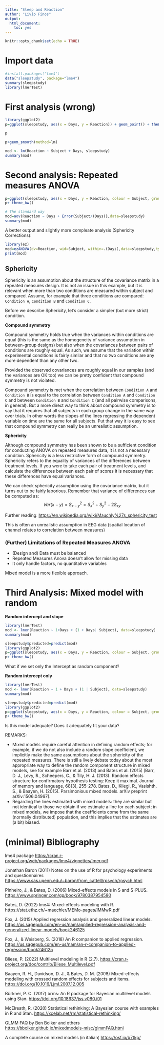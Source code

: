 ```yaml
---
title: "Sleep and Reaction"
author: "Livio Finos"
output: 
  html_document: 
    toc: yes
---
```


```r
knitr::opts_chunk$set(echo = TRUE)
```

# Import data

```r
#install.packages("lme4")
data("sleepstudy", package="lme4")
summary(sleepstudy)
library(lmerTest)
```

# First analysis (wrong)

```r
library(ggplot2)
p=ggplot(sleepstudy, aes(x = Days, y = Reaction)) + geom_point() + theme_bw()

p

p+geom_smooth(method=lm)

mod <- lm(Reaction ~ Subject + Days, sleepstudy)
summary(mod) 

```

# Second analysis: Repeated measures ANOVA

```r
p=ggplot(sleepstudy, aes(x = Days, y = Reaction, colour = Subject, group = Subject)) + geom_point()  +geom_line(aes(x = Days, y = Reaction, colour = Subject, group = Subject))
p+ theme_bw()
```


```r
# The standard way
mod=aov(Reaction ~ Days + Error(Subject/(Days)),data=sleepstudy)
summary(mod)
```


A better output and slightly more compleate analysis (Sphericity Corrections):

```r
library(ez)
mod=ezANOVA(dv=Reaction, wid=Subject, within=.(Days),data=sleepstudy,type=3)
print(mod)
```


## Sphericity

Sphericity is an assumption about the structure of the covariance matrix in a repeated measures design. 
It is not an issue in this example, but it is relevant when more than two conditions are measured within subject and compared. Assume, for example that three conditions are compared: `Condition A`, `Condition B` and `Condition C`.

Before we describe Sphericity, let's consider a simpler (but more strict) condition.

**Compound symmetry**

Compound symmetry holds true
when the variances within conditions are equal (this is the same as the homogeneity of variance
assumption in between-group designs) but also when the covariances between pairs of conditions
are roughly equal. As such, we assume that the variation within experimental conditions is fairly
similar and that no two conditions are any more dependent than any other two.

Provided the observed covariances are roughly equal in our samples (and the variances are OK too) we can be pretty confident that compound symmetry is not violated.

Compound symmetry is met when the correlation between `Condition A` and `Condition B` is equal to the correlation between `Condition A` and `Condition C` and between `Condition B` and `Condition C` (and all pairwise comparisons, in general). But a more direct way to think about compound symmetry is to say that it requires that all subjects in each group change in the same way over trials. In other words the slopes of the lines regressing the dependent variable on time are the same for all subjects. 
Put that way it is easy to see that compound symmetry can really be an unrealistic assumption. 


**Sphericity**  

Although
compound symmetry has been shown to be a sufficient condition for conducting ANOVA on
repeated measures data, it is not a necessary condition. Sphericity is a less restrictive form of
compound symmetry. Sphericity refers to the equality of variances of the differences between
treatment levels. If you were to take each pair of treatment levels, and calculate the differences
between each pair of scores it is necessary that these differences have equal variances.


We can check sphericity assumption using the covariance matrix, but it turns out to be fairly laborious. Remember that  variance of differences can be computed as:
$$Var(x-y)=S^2_{x-y} = S^2_x +S^2_y - 2S_{xy}$$


Further reading:
<https://en.wikipedia.org/wiki/Mauchly%27s_sphericity_test>

<!-- and a Video:   -->
<!-- Part 1: <https://www.youtube.com/watch?v=8BvlRJeCIaM>   -->
<!-- Part 2: <https://www.youtube.com/watch?v=bUXdWUHJRqA> -->
<!-- vedi anche:  https://www.google.com/url?sa=t&rct=j&q=&esrc=s&source=web&cd=&ved=2ahUKEwiQ4b-TtrPvAhWJO-wKHZ2rB4wQFjABegQIAhAD&url=http%3A%2F%2Foak.ucc.nau.edu%2Frh232%2Fcourses%2FEPS625%2FHandouts%2FRM-ANOVA%2FSphericity.pdf&usg=AOvVaw2AjUDNrV5Yn7zbplgBWLYq -->
This is often an unrealistic assumption in EEG data (spatial location of channel relates to correlation between measures)

### (Further) Limitations of Repeated Measures ANOVA

- (Design and) Data must be balanced
- Repeated Measures Anova doesn't allow for missing data
- It only handle factors, no quantitative variables

Mixed model is a more flexible approach.

# Third Analysis: Mixed model with random

**Random intercept and slope**

```r
library(lmerTest)
mod <- lmer(Reaction ~ 1+Days + (1 + Days| Subject), data=sleepstudy)
summary(mod) 

sleepstudy$predicted=predict(mod)
library(ggplot2)
p=ggplot(sleepstudy, aes(x = Days, y = Reaction, colour = Subject, group = Subject)) + geom_point() + geom_line(aes(x = Days, y = predicted, colour = Subject, group = Subject))
p+ theme_bw()
```

What if we set only the Intercept as random component?


**Random intercept only**


```r
library(lmerTest)
mod <- lmer(Reaction ~ 1 + Days + (1 | Subject), data=sleepstudy)
summary(mod) 

sleepstudy$predicted=predict(mod)
library(ggplot2)
p=ggplot(sleepstudy, aes(x = Days, y = Reaction, colour = Subject, group = Subject)) + geom_point()  +geom_line(aes(x = Days, y = predicted, colour = Subject, group = Subject))
p+ theme_bw()


```

Is this model adequate? Does it adequately fit your data?


REMARKS:

- Mixed models require careful attention in defining random effects; for example, if we do not also include a random slope coefficient, we implicitly make the same assumptions about the sphericity of the repeated measures. There is still a lively debate today about the most appropriate way to define the random component structure in mixed models, see for example Barr et al. (2013) and Bates et al. (2015) [Barr, D. J., Levy, R., Scheepers, C., & Tily, H. J. (2013). Random effects structure for confirmatory hypothesis testing: Keep it maximal. Journal of memory and language, 68(3), 255-278. Bates, D., Kliegl, R., Vasishth, S., & Baayen, H. (2015). Parsimonious mixed models. arXiv preprint arXiv:1506.04967].    
- Regarding the lines estimated with mixed models: they are similar but not identical to those we obtain if we estimate a line for each subject; in mixed models, we impose that the coefficients come from the same (normally distributed) population, and this implies that the estimates are (a bit) biased.

<!-- # Fourth analysis: Random Coefficient Analysis (= Summary Statistics = Second-level/Group-level Analisys) -->

<!-- ## Summary statistics, one for each subject  -->

<!-- ```{r} -->
<!-- library(tidyverse) -->
<!-- dati1lev=sleepstudy %>% -->
<!--   group_by(Subject) %>% -->
<!--   summarize(Slope=(coefficients(lm(Reaction ~ Days))[2])) -->

<!-- head(dati1lev) -->
<!-- mean(dati1lev$Slope) -->

<!-- hist(dati1lev$Slope) -->

<!-- ``` -->


<!-- ## Parametric Analysis -->

<!-- If we are interested in testing if the sleep deprivation is associated with larger reaction times, we can simply test if the average of the slopes is equal to 0. This can be donw with a simple one-sample t.test.    -->
<!-- ```{r} -->
<!-- t.test(dati1lev$Slope) -->
<!-- ``` -->
<!-- What are the assumptions that are done in this approach?   -->

<!-- 1. Independence of observations (= subjects in this method): OK -->
<!-- 2. Homoscedasticity (= same variance for each observation/subject). It implies balanced design and same variability of the measures among all subjects. OK? Always OK?   -->
<!-- 3. Normality, but with an adequate number of observations, we can invoke the Central Limit Theorem. -->

<!-- ## Working with permutations (Resampling-based) -->

<!-- The lack of assumption 2 can't be (easily) solved via parametric approach. Let's consider a nonparametric permutation approach. -->

<!-- The simple code one can use is: -->

<!-- ```{r} -->
<!-- library(jointest) -->
<!-- mod=flip2sss(Reaction ~ 1 + Days,  -->
<!--              cluster =sleepstudy$Subject,data=sleepstudy) -->
<!-- summary(mod) -->
<!-- ``` -->

<!-- and in the following we show how this result is reached. -->



<!-- ```{r} -->
<!-- library(ggplot2) -->
<!-- perm=sleepstudy -->

<!-- rnd=sapply((0:17)*10,function(strt) { -->
<!--   if(rbinom(1,1,.5)==1) -->
<!--     strt+(1:10) else -->
<!--       strt+(10:1) -->
<!--   }) -->
<!-- rnd=as.vector(rnd) -->
<!-- perm$Reaction=sleepstudy$Reaction[rnd] -->

<!-- p=ggplot(perm, aes(x = Days, y = Reaction, colour = Subject, group = Subject)) + geom_point()  +geom_smooth(method = lm,alpha=.00) -->
<!-- p + ggtitle("A random permutation") + theme_bw() -->

<!-- dati1levperm=perm %>% -->
<!--   group_by(Subject) %>% -->
<!--   reframe(estim=(coefficients(lm(Reaction ~ Days)))) -->
<!-- dati1levperm$coeff=(rep(c("Interc","Slope"),nlevels(sleepstudy$Subject))) -->
<!-- dati1levperm=spread(dati1levperm, key = coeff, value = estim) -->

<!-- head(dati1levperm) -->
<!-- mean(dati1levperm$Slope) -->

<!-- rnd=sapply((0:17)*10,function(strt) { -->
<!--   if(rbinom(1,1,.5)==1) -->
<!--     strt+(1:10) else -->
<!--       strt+(10:1) -->
<!--   }) -->
<!-- rnd=as.vector(rnd) -->
<!-- perm$Reaction=sleepstudy$Reaction[rnd] -->

<!-- p=ggplot(perm, aes(x = Days, y = Reaction, colour = Subject, group = Subject)) + geom_point()  +geom_smooth(method = lm,alpha=.00) -->
<!-- p + ggtitle("Another random permutation") + theme_bw() -->

<!-- dati1levperm=perm %>% -->
<!--   group_by(Subject) %>% -->
<!--   summarize(estim=(coefficients(lm(Reaction ~ Days)))) -->
<!-- dati1levperm$coeff=(rep(c("Interc","Slope"),nlevels(sleepstudy$Subject))) -->
<!-- dati1levperm=spread(dati1levperm, key = coeff, value = estim) -->

<!-- head(dati1levperm) -->
<!-- mean(dati1levperm$Slope) -->


<!-- Slopes_flips=replicate(100,{ -->
<!--   rnd=sapply((0:17)*10,function(strt) { -->
<!--   if(rbinom(1,1,.5)==1) -->
<!--     strt+(1:10) else -->
<!--       strt+(10:1) -->
<!--   }) -->
<!-- rnd=as.vector(rnd) -->
<!-- perm$Reaction=sleepstudy$Reaction[rnd] -->
<!--   dati1levperm=perm %>% -->
<!--   group_by(Subject) %>% -->
<!--   summarize(Slope=(coefficients(lm(Reaction ~ Days))[2])) -->
<!-- mean(dati1levperm$Slope) -->
<!-- }) -->


<!-- # ON OBSERVED DATA: -->
<!--   dati1lev=sleepstudy %>% -->
<!--   group_by(Subject) %>% -->
<!--   summarize(Slope=(coefficients(lm(Reaction ~ Days))[2])) -->
<!-- (Observed=mean(dati1lev$Slope)) -->

<!-- # ALWAYS ADD THE OBSERVED TEST STATISTIC!!! (it is one of the possible permutations) -->
<!-- Slopes_flips=c(Observed,Slopes_flips) -->

<!-- hist(Slopes_flips,20) -->
<!-- points(Observed,0,cex=3,col="red",pch=20) -->
<!-- ``` -->

<!-- Computing the p-value: -->

<!-- ```{r} -->
<!-- # One sided alternative -->
<!-- mean(Slopes_flips>=Observed) -->

<!-- # Two sided alternative -->
<!-- mean(abs(Slopes_flips)>=abs(Observed)) -->

<!-- ``` -->


<!-- ```{r} -->
<!-- #devtools::install_github("livioivil/flipscores") -->
<!-- library(flipscores) -->
<!-- #effect of Days: -->
<!-- (res=flipscores(Slope~1,data=dati1lev)) -->
<!-- summary(res) -->
<!-- ``` -->






<!-- # Detour -->

<!-- Let's work on Time 0 and 1 only, one can perform paired t-test -->

<!-- ```{r} -->
<!-- sleepstudy2=sleepstudy[sleepstudy$Days<=1,] -->

<!-- t.test(sleepstudy2$Reaction[sleepstudy2$Days==1]-sleepstudy2$Reaction[sleepstudy2$Days==0]) -->
<!-- ``` -->

<!-- or linear model: -->
<!-- ```{r} -->
<!-- sleepstudy2$Subject=factor(sleepstudy2$Subject) -->
<!-- mod <- lm(Reaction ~ Days+ Subject, sleepstudy2) -->
<!-- summary(mod)  -->

<!-- ``` -->
<!-- or Repeated Measures: -->

<!-- ```{r} -->
<!-- mod=aov(Reaction ~ Days + Error(Subject/(Days)),data=sleepstudy) -->
<!-- summary(mod) -->
<!-- ``` -->

<!-- or Mixed model (note that we can't set a random slope when we have only two observations; the random coefficients would be not separable from  the random error): -->

<!-- ```{r} -->

<!-- library(lmerTest) -->
<!-- mod <- lmer(Reaction ~ 1+Days + (1 | Subject), data=sleepstudy2) -->
<!-- summary(mod)  -->

<!-- ``` -->

<!-- They all provide the same result! -->


# (minimal) Bibliography

lme4 package
<https://cran.r-project.org/web/packages/lme4/vignettes/lmer.pdf>

Jonathan Baron (2011) Notes on the use of R for psychology experiments
and questionnaires
<https://www.sas.upenn.edu/~baron/from_cattell/rpsych/rpsych.html>

Pinheiro, J., & Bates, D. (2006) Mixed-effects models in S and S-PLUS.
<https://www.springer.com/gp/book/9780387954580>

Bates, D. (2022) lme4: Mixed-effects modeling with R.
<https://stat.ethz.ch/~maechler/MEMo-pages/lMMwR.pdf>

Fox, J. (2015) Applied regression analysis and generalized linear
models.
<https://us.sagepub.com/en-us/nam/applied-regression-analysis-and-generalized-linear-models/book246125>

Fox, J., & Weisberg, S. (2018) An R companion to applied regression.
<https://us.sagepub.com/en-us/nam/an-r-companion-to-applied-regression/book246125>

Bliese, P. (2022) Multilevel modeling in R (2.7).
<https://cran.r-project.org/doc/contrib/Bliese_Multilevel.pdf>

Baayen, R. H., Davidson, D. J., & Bates, D. M. (2008) Mixed-effects
modeling with crossed random effects for subjects and items.
<https://doi.org/10.1016/j.jml.2007.12.005>

Bürkner, P. C. (2017) brms: An R package for Bayesian multilevel models
using Stan.
<https://doi.org/10.18637/jss.v080.i01>

McElreath, R. (2020) Statistical rethinking: A Bayesian course with
examples in R and Stan.
<https://xcelab.net/rm/statistical-rethinking/>

GLMM FAQ by Ben Bolker and others
<https://bbolker.github.io/mixedmodels-misc/glmmFAQ.html>

A complete course on mixed models (in italian)
<https://osf.io/b7tkp/>

